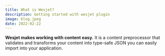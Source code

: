 ```yaml
---
title: What is Wesjet?
description: Getting started with wesjet plugin
image: blog.jpeg
date: 2022-02-22
---
```


**Wesjet makes working with content easy.** It is a content preprocessor that validates and transforms your content into type-safe JSON you can easily import into your application.
